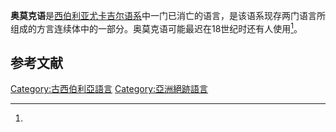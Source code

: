 {{Infobox language
|name          = 奥莫克语
|states        = {{RUS}}
|region        = [[萨哈共和国|雅库特]]、[[马加丹州|马加丹州]]
|familycolor   = Palaeosiberian
|fam1          = [[尤卡吉尔语系|尤卡吉尔语系]]
|iso3          = omk
|linglist    = omk
|glotto        = yuka1240
|glottorefname = Yukaghir Omok
|extinct       = 18世纪或更早<ref name="multitree"/>
}}
'''奥莫克语'''是[[西伯利亚|西伯利亚]][[尤卡吉尔语系|尤卡吉尔语系]]中一门已消亡的语言，是该语系现存两门语言所组成的方言连续体中的一部分。奥莫克语可能最迟在18世纪时还有人使用<ref name="multitree"/>。

== 参考文献 ==
{{Reflist|30em|refs=
<ref name="multitree">{{cite web | url = http://multitree.org/codes/omk | title = Omok | language = en | publisher = MultiTree | accessdate = 2020-09-06 | archive-date = 2012-06-02 | archive-url = https://web.archive.org/web/20120602134257/http://multitree.org/codes/omk | dead-url = no }}</ref>
}}

{{Paleosiberian languages}}

[[Category:古西伯利亞語言|Category:古西伯利亞語言]]
[[Category:亞洲絕跡語言|Category:亞洲絕跡語言]]